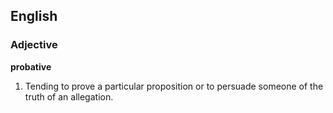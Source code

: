 ==English==
===Adjective===
'''probative'''
#Tending to prove a particular proposition or to persuade someone of the truth of an allegation.